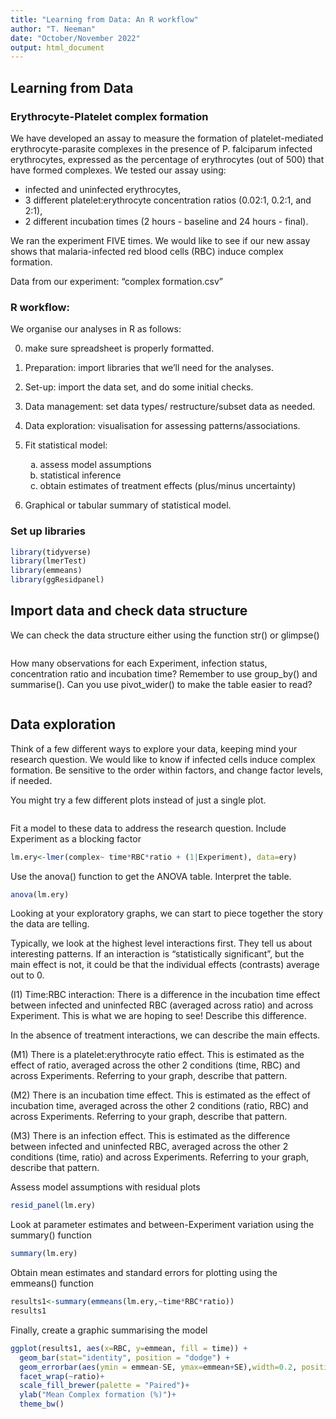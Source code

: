 ```yaml
---
title: "Learning from Data: An R workflow"
author: "T. Neeman"
date: "October/November 2022"
output: html_document
---
```



## Learning from Data  
### Erythrocyte-Platelet complex formation

We have developed an assay to measure the formation of platelet-mediated erythrocyte-parasite complexes in the presence of P. falciparum infected erythrocytes, expressed as the percentage of erythrocytes (out of 500) that have formed complexes. We tested our assay using:

* infected and uninfected erythrocytes, 
* 3 different platelet:erythrocyte concentration ratios (0.02:1, 0.2:1, and 2:1),
* 2 different incubation times (2 hours - baseline and 24 hours - final). 

We ran the experiment FIVE times. We would like to see if our new assay shows that malaria-infected red blood cells (RBC) induce complex formation.

Data from our experiment: "complex formation.csv"

### R workflow:
We organise our analyses in R as follows:

(0) make sure spreadsheet is properly formatted.
(1) Preparation: import libraries that we'll need for the analyses.
(2) Set-up: import the data set, and do some initial checks.
(3) Data management:  set data types/ restructure/subset data as needed.
(4) Data exploration: visualisation for assessing patterns/associations.
(5) Fit statistical model:

    (a) assess model assumptions
    (b) statistical inference
    (c) obtain estimates of treatment effects (plus/minus uncertainty)
    
(6) Graphical or tabular summary of statistical model.


### Set up libraries

```r
library(tidyverse)
library(lmerTest)
library(emmeans)
library(ggResidpanel)
```

## Import data and check data structure

We can check the data structure either using the function str() or glimpse()

```r

```

How many observations for each Experiment, infection status, concentration ratio and incubation time? Remember to use group_by() and summarise(). Can you use pivot_wider() to make the table easier to read?
```r

```  

## Data exploration

Think of a few different ways to explore your data, keeping mind your research question. We would like to know if infected cells induce complex formation. Be sensitive to the order within factors, and change factor levels, if needed.

You might try a few different plots instead of just a single plot.

```r

```

Fit a model to these data to address the research question. Include Experiment as a blocking factor
```r
lm.ery<-lmer(complex~ time*RBC*ratio + (1|Experiment), data=ery)
```

Use the anova() function to get the ANOVA table. Interpret the table.
```r
anova(lm.ery)
```
Looking at your exploratory graphs, we can start to piece together the story the data are telling. 

Typically, we look at the highest level interactions first. They tell us about interesting patterns. If an interaction is "statistically significant", but the main effect is not, it could be that the individual effects (contrasts) average out to 0. 

(I1) Time:RBC interaction: There is a difference in the incubation time effect between infected and uninfected RBC (averaged across ratio) and across Experiment. This is what we are hoping to see! Describe this difference.


In the absence of treatment interactions, we can describe the main effects. 

(M1) There is a platelet:erythrocyte ratio effect. This is estimated as the effect of ratio, averaged across the other 2 conditions (time, RBC) and across Experiments. Referring to your graph, describe that pattern.

(M2) There is an incubation time effect. This is estimated as the effect of incubation time, averaged across the other 2 conditions (ratio, RBC) and across Experiments. Referring to your graph, describe that pattern.

(M3) There is an infection effect. This is estimated as the difference between infected and uninfected RBC, averaged across the other 2 conditions (time, ratio) and across Experiments. Referring to your graph, describe that pattern.


Assess model assumptions with residual plots
```r
resid_panel(lm.ery)
```


Look at parameter estimates and between-Experiment variation using the summary() function
```r
summary(lm.ery)
```

Obtain mean estimates and standard errors for plotting using the emmeans() function
```r
results1<-summary(emmeans(lm.ery,~time*RBC*ratio))
results1
```

Finally, create a graphic summarising the model
```r
ggplot(results1, aes(x=RBC, y=emmean, fill = time)) +
  geom_bar(stat="identity", position = "dodge") +
  geom_errorbar(aes(ymin = emmean-SE, ymax=emmean+SE),width=0.2, position=position_dodge(width=0.9))+
  facet_wrap(~ratio)+
  scale_fill_brewer(palette = "Paired")+
  ylab("Mean Complex formation (%)")+
  theme_bw()
```
